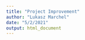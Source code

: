 ---
title: "Project Improvement"
author: "Lukasz Marchel"
date: "5/2/2021"
output: html_document
---

```{r setup, include=FALSE}

```


```{r}

```


```{r}

```


